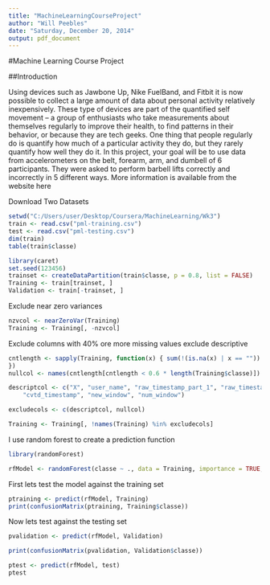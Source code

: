 ```yaml
---
title: "MachineLearningCourseProject"
author: "Will Peebles"
date: "Saturday, December 20, 2014"
output: pdf_document
---
```


#Machine Learning Course Project

##Introduction

Using devices such as Jawbone Up, Nike FuelBand, and Fitbit it is now possible to collect a large amount of data about personal activity relatively inexpensively. These type of devices are part of the quantified self movement – a group of enthusiasts who take measurements about themselves regularly to improve their health, to find patterns in their behavior, or because they are tech geeks. One thing that people regularly do is quantify how much of a particular activity they do, but they rarely quantify how well they do it. In this project, your goal will be to use data from accelerometers on the belt, forearm, arm, and dumbell of 6 participants. They were asked to perform barbell lifts correctly and incorrectly in 5 different ways. More information is available from the website here

Download Two Datasets

```r

setwd("C:/Users/user/Desktop/Coursera/MachineLearning/Wk3")
train <- read.csv("pml-training.csv")
test <- read.csv("pml-testing.csv")
dim(train)
table(train$classe)
```


```r
library(caret)
set.seed(123456)
trainset <- createDataPartition(train$classe, p = 0.8, list = FALSE)
Training <- train[trainset, ]
Validation <- train[-trainset, ]
```

Exclude near zero variances

```r
nzvcol <- nearZeroVar(Training)
Training <- Training[, -nzvcol]
```

Exclude columns with 40% ore more missing values exclude descriptive


```r

cntlength <- sapply(Training, function(x) { sum(!(is.na(x) | x == ""))
})
nullcol <- names(cntlength[cntlength < 0.6 * length(Training$classe)])

descriptcol <- c("X", "user_name", "raw_timestamp_part_1", "raw_timestamp_part_2",
    "cvtd_timestamp", "new_window", "num_window")

excludecols <- c(descriptcol, nullcol)

Training <- Training[, !names(Training) %in% excludecols]

```

I use random forest to create a prediction function

```r
library(randomForest)

rfModel <- randomForest(classe ~ ., data = Training, importance = TRUE, ntrees = 10)
```

First lets test the model against the training set

```r
ptraining <- predict(rfModel, Training)
print(confusionMatrix(ptraining, Training$classe))
```

Now lets test against the testing set

```r

pvalidation <- predict(rfModel, Validation)

print(confusionMatrix(pvalidation, Validation$classe))

```


```r

ptest <- predict(rfModel, test)
ptest
```
